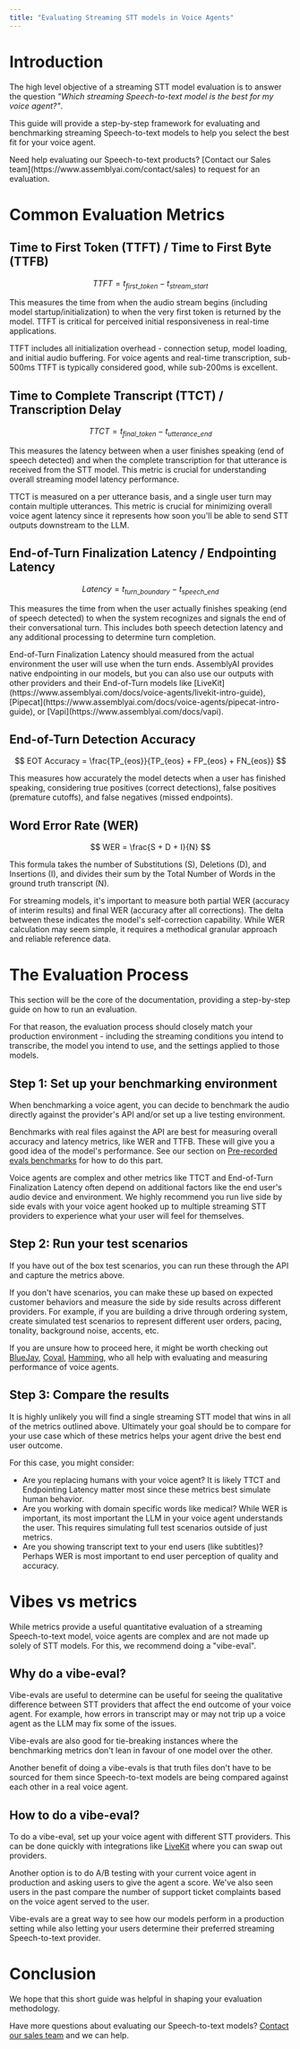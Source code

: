 ```yaml
---
title: "Evaluating Streaming STT models in Voice Agents"
---
```


# Introduction

The high level objective of a streaming STT model evaluation is to answer the question *"Which streaming Speech-to-text model is the best for my voice agent?"*.

This guide will provide a step-by-step framework for evaluating and benchmarking streaming Speech-to-text models to help you select the best fit for your voice agent.

<Note>
    Need help evaluating our Speech-to-text products? [Contact our Sales team](https://www.assemblyai.com/contact/sales) to request for an evaluation.
</Note>

# Common Evaluation Metrics

## Time to First Token (TTFT) / Time to First Byte (TTFB)

$$
TTFT = t_{first\_token} - t_{stream\_start}
$$

This measures the time from when the audio stream begins (including model startup/initialization) to when the very first token is returned by the model. TTFT is critical for perceived initial responsiveness in real-time applications.

<Note>
    TTFT includes all initialization overhead - connection setup, model loading, and initial audio buffering. For voice agents and real-time transcription, sub-500ms TTFT is typically considered good, while sub-200ms is excellent.
</Note>

## Time to Complete Transcript (TTCT) / Transcription Delay

$$
TTCT = t_{final\_token} - t_{utterance\_end}
$$

This measures the latency between when a user finishes speaking (end of speech detected) and when the complete transcription for that utterance is received from the STT model. This metric is crucial for understanding overall streaming model latency performance.

<Note>
    TTCT is measured on a per utterance basis, and a single user turn may contain multiple utterances. This metric is crucial for minimizing overall voice agent latency since it represents how soon you'll be able to send STT outputs downstream to the LLM.
</Note>

## End-of-Turn Finalization Latency / Endpointing Latency

$$
Latency = t_{turn\_boundary} - t_{speech\_end}
$$

This measures the time from when the user actually finishes speaking (end of speech detected) to when the system recognizes and signals the end of their conversational turn. This includes both speech detection latency and any additional processing to determine turn completion.

<Note>
    End-of-Turn Finalization Latency should measured from the actual environment the user will use when the turn ends. AssemblyAI provides native endpointing in our models, but you can also use our outputs with other providers and their End-of-Turn models like [LiveKit](https://www.assemblyai.com/docs/voice-agents/livekit-intro-guide), [Pipecat](https://www.assemblyai.com/docs/voice-agents/pipecat-intro-guide), or [Vapi](https://www.assemblyai.com/docs/vapi).
</Note>

## End-of-Turn Detection Accuracy

$$
EOT Accuracy = \frac{TP_{eos}}{TP_{eos} + FP_{eos} + FN_{eos}}
$$

This measures how accurately the model detects when a user has finished speaking, considering true positives (correct detections), false positives (premature cutoffs), and false negatives (missed endpoints).

## Word Error Rate (WER)

$$
WER = \frac{S + D + I}{N}
$$

This formula takes the number of Substitutions (S), Deletions (D), and Insertions (I), and divides their sum by the Total Number of Words in the ground truth transcript (N).

<Note>
    For streaming models, it's important to measure both partial WER (accuracy of interim results) and final WER (accuracy after all corrections). The delta between these indicates the model's self-correction capability. While WER calculation may seem simple, it requires a methodical granular approach and reliable reference data.
</Note>

# The Evaluation Process

This section will be the core of the documentation, providing a step-by-step guide on how to run an evaluation.

For that reason, the evaluation process should closely match your production environment - including the streaming conditions you intend to transcribe, the model you intend to use, and the settings applied to those models.

## Step 1: Set up your benchmarking environment

When benchmarking a voice agent, you can decide to benchmark the audio directly against the provider's API and/or set up a live testing environment.

Benchmarks with real files against the API are best for measuring overall accuracy and latency metrics, like WER and TTFB. These will give you a good idea of the model's performance. See our section on [Pre-recorded evals benchmarks](https://www.assemblyai.com/docs/evaluations#the-evaluation-process) for how to do this part.

Voice agents are complex and other metrics like TTCT and End-of-Turn Finalization Latency often depend on additional factors like the end user's audio device and environment. We highly recommend you run live side by side evals with your voice agent hooked up to multiple streaming STT providers to experience what your user will feel for themselves.

## Step 2: Run your test scenarios

If you have out of the box test scenarios, you can run these through the API and capture the metrics above.

If you don't have scenarios, you can make these up based on expected customer behaviors and measure the side by side results across different providers. For example, if you are building a drive through ordering system, create simulated test scenarios to represent different user orders, pacing, tonality, background noise, accents, etc.

If you are unsure how to proceed here, it might be worth checking out [BlueJay](https://getbluejay.ai/), [Coval](https://www.coval.dev/), [Hamming](https://hamming.ai/), who all help with evaluating and measuring performance of voice agents.

## Step 3: Compare the results

It is highly unlikely you will find a single streaming STT model that wins in all of the metrics outlined above. Ultimately your goal should be to compare for your use case which of these metrics helps your agent drive the best end user outcome.

For this case, you might consider:
- Are you replacing humans with your voice agent? It is likely TTCT and Endpointing Latency matter most since these metrics best simulate human behavior.
- Are you working with domain specific words like medical? While WER is important, its most important the LLM in your voice agent understands the user. This requires simulating full test scenarios outside of just metrics.
- Are you showing transcript text to your end users (like subtitles)? Perhaps WER is most important to end user perception of quality and accuracy.

# Vibes vs metrics

While metrics provide a useful quantitative evaluation of a streaming Speech-to-text model, voice agents are complex and are not made up solely of STT models. For this, we recommend doing a "vibe-eval".

## Why do a vibe-eval?

Vibe-evals are useful to determine can be useful for seeing the qualitative difference between STT providers that affect the end outcome of your voice agent. For example, how errors in transcript may or may not trip up a voice agent as the LLM may fix some of the issues.

Vibe-evals are also good for tie-breaking instances where the benchmarking metrics don't lean in favour of one model over the other.

Another benefit of doing a vibe-evals is that truth files don't have to be sourced for them since Speech-to-text models are being compared against each other in a real voice agent.

## How to do a vibe-eval?

To do a vibe-eval, set up your voice agent with different STT providers. This can be done quickly with integrations like [LiveKit](https://www.assemblyai.com/docs/integrations/livekit/) where you can swap out providers.

Another option is to do A/B testing with your current voice agent in production and asking users to give the agent a score. We've also seen users in the past compare the number of support ticket complaints based on the voice agent served to the user.

Vibe-evals are a great way to see how our models perform in a production setting while also letting your users determine their preferred streaming Speech-to-text provider.

# Conclusion

We hope that this short guide was helpful in shaping your evaluation methodology.

Have more questions about evaluating our Speech-to-text models? [Contact our sales team](https://www.assemblyai.com/contact/sales) and we can help.
